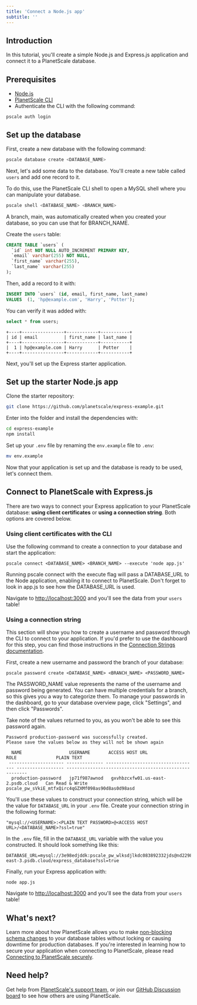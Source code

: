 ```yaml
---
title: 'Connect a Node.js app'
subtitle: ''
---
```


## Introduction

In this tutorial, you'll create a simple Node.js and Express.js application and connect it to a PlanetScale database.

## Prerequisites

- [Node.js](https://nodejs.org/en/download/)
- [PlanetScale CLI](https://github.com/planetscale/cli)
- Authenticate the CLI with the following command:

```
pscale auth login
```

## Set up the database

First, create a new database with the following command:

```bash
pscale database create <DATABASE_NAME>
```

Next, let's add some data to the database. You'll create a new table called `users` and add one record to it.

To do this, use the PlanetScale CLI shell to open a MySQL shell where you can manipulate your database.

```bash
pscale shell <DATABASE_NAME> <BRANCH_NAME>
```

<InfoBlock type='tip'>
  A branch, <inlineCode>main</inlineCode>, was automatically created when you created your database, so you can use that for <inlineCode>BRANCH_NAME</inlineCode>. 
</InfoBlock>

Create the `users` table:

```sql
CREATE TABLE `users` (
  `id` int NOT NULL AUTO_INCREMENT PRIMARY KEY,
  `email` varchar(255) NOT NULL,
  `first_name` varchar(255),
  `last_name` varchar(255)
);
```

Then, add a record to it with:

```sql
INSERT INTO `users` (id, email, first_name, last_name)
VALUES  (1, 'hp@example.com', 'Harry', 'Potter');
```

You can verify it was added with:

```sql
select * from users;
```

```
+----+----------------+------------+-----------+
| id | email          | first_name | last_name |
+----+----------------+------------+-----------+
|  1 | hp@example.com | Harry      | Potter    |
+----+----------------+------------+-----------+
```

Next, you'll set up the Express starter application.

## Set up the starter Node.js app

Clone the starter repository:

```bash
git clone https://github.com/planetscale/express-example.git
```

Enter into the folder and install the dependencies with:

```bash
cd express-example
npm install
```

Set up your `.env` file by renaming the `env.example` file to `.env`:

```bash
mv env.example
```

Now that your application is set up and the database is ready to be used, let's connect them.

## Connect to PlanetScale with Express.js

There are two ways to connect your Express application to your PlanetScale database: **using client certificates** or **using a connection string**. Both options are covered below.

### Using client certificates with the CLI

Use the following command to create a connection to your database and start the application:

```
pscale connect <DATABASE_NAME> <BRANCH_NAME> --execute 'node app.js'
```

<InfoBlock type='tip'>
  Running <inlineCode>pscale connect</inlineCode> with the execute flag will pass a <inlineCode>DATABASE_URL</inlineCode> to the Node application, enabling it to connect to PlanetScale. Don't forget to look in <inlineCode>app.js</inlineCode> to see how the DATABASE_URL is used.
</InfoBlock>

Navigate to [http://localhost:3000](http://localhost:3000) and you'll see the data from your `users` table!

### Using a connection string

This section will show you how to create a username and password through the CLI to connect to your application. If you'd prefer to use the dashboard for this step, you can find those instructions in the [Connection Strings documentation](/concepts/connection-strings#creating-a-password).

First, create a new username and password the branch of your database:

```
pscale password create <DATABASE_NAME> <BRANCH_NAME> <PASSWORD_NAME>
```

<InfoBlock type='note'>
  The <inlineCode>PASSWORD_NAME</inlineCode> value represents the name of the username and password being generated. You can have multiple credentials for a branch, so this gives you a way to categorize them. To manage your passwords in the dashboard, go to your database overview page, click "Settings", and then click "Passwords".
</InfoBlock>

Take note of the values returned to you, as you won't be able to see this password again.

```
Password production-password was successfully created.
Please save the values below as they will not be shown again

  NAME                  USERNAME       ACCESS HOST URL                     ROLE               PLAIN TEXT
 --------------------- -------------- ----------------------------------- ------------------ -------------------------------------------------------
  production-password   jp71f987awnod   gxvhbzcxfw01.us-east-2.psdb.cloud   Can Read & Write   pscale_pw_sVkiE_mtfxQirc4qGZXMf098as90d8as0d98asd
```

You'll use these values to construct your connection string, which will be the value for `DATABASE_URL` in your `.env` file. Create your connection string in the following format:

```
"mysql://<USERNAME>:<PLAIN TEXT PASSWORD>@<ACCESS HOST URL>/<DATABASE_NAME>?ssl=true"
```

In the `.env` file, fill in the `DATABASE_URL` variable with the value you constructed. It should look something like this:

```env
DATABASE_URL=mysql://3e98edjddk:pscale_pw_wlksdjlkdc083892332jds@nd2298dss.us-east-3.psdb.cloud/express_database?ssl=true
```

Finally, run your Express application with:

```
node app.js
```

Navigate to [http://localhost:3000](http://localhost:3000) and you'll see the data from your `users` table!

## What's next?

Learn more about how PlanetScale allows you to make [non-blocking schema changes](/concepts/nonblocking-schema-changes) to your database tables without locking or causing downtime for production databases. If you're interested in learning how to secure your application when connecting to PlanetScale,
please read [Connecting to PlanetScale securely](/reference/planetscale-security).

## Need help?

Get help from [PlanetScale's support team](https://www.planetscale.com/support), or join our [GitHub Discussion board](https://github.com/planetscale/beta/discussions) to see how others are using PlanetScale.
